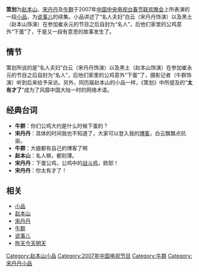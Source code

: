'''策划'''为[[赵本山|赵本山]]、[[宋丹丹|宋丹丹]]及[[牛群|牛群]]于2007年[[中国中央电视台|中国中央电视台]][[春节联欢晚会|春节联欢晚会]]上所表演的一段[[小品|小品]]，为[[说事儿|说事儿]]的续集。小品讲述了“名人夫妇”白云（宋丹丹饰演）以及黑土（赵本山饰演）在参加崔永元的节目之后自封为“名人”，后他们家里的公鸡意外“下蛋”了，于是又一段有意思的故事发生了。

== 情节 ==
策划所说的是“名人夫妇”白云（宋丹丹饰演）以及黑土（赵本山饰演）在参加崔永元的节目之后自封为“名人”，后他们家里的公鸡意外“下蛋”了，摄影记者（牛群饰演）听到后来给予采访。另外，同历届赵本山的小品一样，《策划》中所提及的“'''太有才了'''”成为了风靡中国大陆一时的网络术语。

== 经典台词 ==
*'''牛群'''：你们公鸡大约是什么时候下蛋的？
*'''宋丹丹'''：具体的时间我也不知道了，大家可以登入我的[[博客|博客]]，白云飘飘点抗亩。
*'''牛群'''：大娘都有自己的博客了啊
*'''赵本山'''：名人嘛，都刻薄。
*'''宋丹丹'''：下蛋公鸡，公鸡中的[[战斗机|战斗鸡]]，欧耶！
*'''宋丹丹'''：你太有才了！

== 相关 ==
*[[小品|小品]]
*[[赵本山|赵本山]]
*[[宋丹丹|宋丹丹]]
*[[牛群|牛群]]
*[[说事儿|说事儿]]
*[[昨天今天明天|昨天今天明天]]
{{赵本山小品}}
{{春晚小品}}
[[Category:赵本山小品|Category:赵本山小品]]
[[Category:2007年中国电视节目|Category:2007年中国电视节目]]
[[Category:牛群|Category:牛群]]
[[Category:宋丹丹小品|Category:宋丹丹小品]]